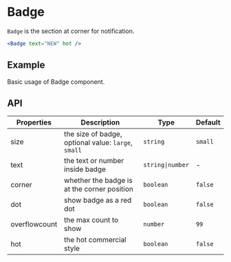 # Badge

`Badge` is the section at corner for notification.

```jsx
<Badge text="NEW" hot />
```

## Example

Basic usage of Badge component.

<Demo src="./demo/Example.tsx" />

## API

Properties | Description | Type | Default
-----------|------------|------|--------
| size | the size of badge, optional value: `large`, `small` | `string` | `small` |
| text | the text or number inside badge | `string\|number` | - |
| corner | whether the badge is at the corner position | `boolean` | `false` |
| dot | show badge as a red dot | `boolean` | `false` |
| overflowcount | the max count to show | `number` | `99` |
| hot | the hot commercial style | `boolean` | `false` |
